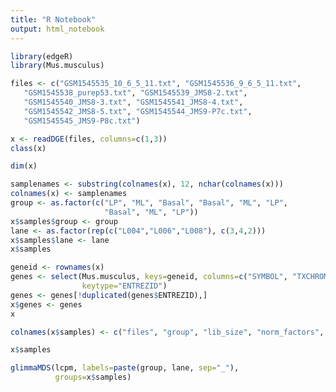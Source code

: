 ```yaml
---
title: "R Notebook"
output: html_notebook
---
```


```r

library(edgeR)
library(Mus.musculus)

files <- c("GSM1545535_10_6_5_11.txt", "GSM1545536_9_6_5_11.txt", 
   "GSM1545538_purep53.txt", "GSM1545539_JMS8-2.txt", 
   "GSM1545540_JMS8-3.txt", "GSM1545541_JMS8-4.txt", 
   "GSM1545542_JMS8-5.txt", "GSM1545544_JMS9-P7c.txt", 
   "GSM1545545_JMS9-P8c.txt")

x <- readDGE(files, columns=c(1,3))
class(x)
```

```r
dim(x)
```

```r
samplenames <- substring(colnames(x), 12, nchar(colnames(x)))
colnames(x) <- samplenames
group <- as.factor(c("LP", "ML", "Basal", "Basal", "ML", "LP", 
                     "Basal", "ML", "LP"))
x$samples$group <- group
lane <- as.factor(rep(c("L004","L006","L008"), c(3,4,2)))
x$samples$lane <- lane
x$samples
```

```r
geneid <- rownames(x)
genes <- select(Mus.musculus, keys=geneid, columns=c("SYMBOL", "TXCHROM"), 
                keytype="ENTREZID")
genes <- genes[!duplicated(genes$ENTREZID),]
x$genes <- genes
x
```


```r

colnames(x$samples) <- c("files", "group", "lib_size", "norm_factors", "lane")

x$samples

```


```r
glimmaMDS(lcpm, labels=paste(group, lane, sep="_"), 
          groups=x$samples)



```
